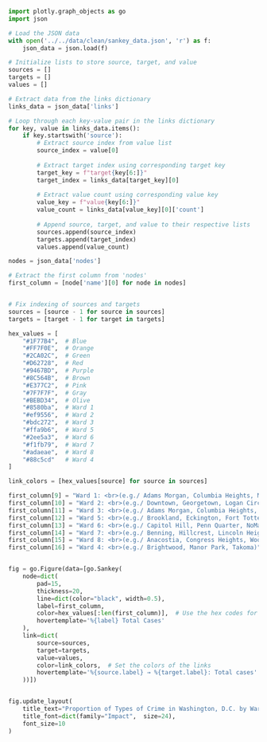 
```python
import plotly.graph_objects as go
import json

# Load the JSON data
with open('../../data/clean/sankey_data.json', 'r') as f:
    json_data = json.load(f)

# Initialize lists to store source, target, and value
sources = []
targets = []
values = []

# Extract data from the links dictionary
links_data = json_data['links']

# Loop through each key-value pair in the links dictionary
for key, value in links_data.items():
    if key.startswith('source'):
        # Extract source index from value list
        source_index = value[0]
        
        # Extract target index using corresponding target key
        target_key = f"target{key[6:]}"
        target_index = links_data[target_key][0]
        
        # Extract value count using corresponding value key
        value_key = f"value{key[6:]}"
        value_count = links_data[value_key][0]['count']
        
        # Append source, target, and value to their respective lists
        sources.append(source_index)
        targets.append(target_index)
        values.append(value_count)

nodes = json_data['nodes']

# Extract the first column from 'nodes'
first_column = [node['name'][0] for node in nodes]


# Fix indexing of sources and targets
sources = [source - 1 for source in sources]
targets = [target - 1 for target in targets]

hex_values = [
    "#1F77B4",  # Blue
    "#FF7F0E",  # Orange
    "#2CA02C",  # Green
    "#D62728",  # Red
    "#9467BD",  # Purple
    "#8C564B",  # Brown
    "#E377C2",  # Pink
    "#7F7F7F",  # Gray
    "#BEBD34",  # Olive
    "#8580ba",  # Ward 1
    "#ef9556",  # Ward 2
    "#bdc272",  # Ward 3
    "#ffa9b6",  # Ward 5
    "#2ee5a3",  # Ward 6
    "#f1fb79",  # Ward 7
    "#adaeae",  # Ward 8
    "#88c5cd"   # Ward 4
]

link_colors = [hex_values[source] for source in sources]

first_column[9] = "Ward 1: <br>(e.g./ Adams Morgan, Columbia Heights, Mount Pleasant)"
first_column[10] = "Ward 2: <br>(e.g./ Downtown, Georgetown, Logan Circle)"
first_column[11] = "Ward 3: <br>(e.g./ Adams Morgan, Columbia Heights, Mount Pleasant)"
first_column[12] = "Ward 5: <br>(e.g./ Brookland, Eckington, Fort Totten)"
first_column[13] = "Ward 6: <br>(e.g./ Capitol Hill, Penn Quarter, NoMa)"
first_column[14] = "Ward 7: <br>(e.g./ Benning, Hillcrest, Lincoln Heights)"
first_column[15] = "Ward 8: <br>(e.g./ Anacostia, Congress Heights, Woodland)"
first_column[16] = "Ward 4: <br>(e.g./ Brightwood, Manor Park, Takoma)"


fig = go.Figure(data=[go.Sankey(
    node=dict(
        pad=15,
        thickness=20,
        line=dict(color="black", width=0.5),
        label=first_column,
        color=hex_values[:len(first_column)],  # Use the hex codes for the nodes
        hovertemplate='%{label} Total Cases'
    ),
    link=dict(
        source=sources,
        target=targets,
        value=values,
        color=link_colors,  # Set the colors of the links
        hovertemplate='%{source.label} → %{target.label}: Total cases'  # Add "cases" after the value label
    ))])


fig.update_layout(
    title_text="Proportion of Types of Crime in Washington, D.C. by Ward (2019 - 2023)",
    title_font=dict(family="Impact",  size=24),
    font_size=10
)
```